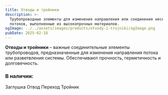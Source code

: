 ```yaml
---
title: Отводы и тройники
description: >-
  Трубопроводные элементы для изменения направления или соединения нескольких
  потоков, выполненные из высокопрочных материалов.
ogImage: ../../assets/images/products/otvody-i-trojniki/ogImage.png
pubDate: 2025-02-18
---
```

**Отводы и тройники** – важные соединительные элементы трубопроводов, предназначенные для изменения направления потока или разветвления системы. Обеспечивают прочность, герметичность и долговечность.

### В наличии:

<GridInfo>
  <BlockInfo>
    Заглушка
  </BlockInfo>

  <BlockInfo>
    Отвод
  </BlockInfo>

  <BlockInfo>
    Переход
  </BlockInfo>

  <BlockInfo>
    Тройник
  </BlockInfo>
</GridInfo>
